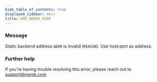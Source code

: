 ```yaml
---
hide_table_of_contents: true
displayed_sidebar: docs
title: ERR_NGROK_6506
---
```




### Message

Static backend address `ADDR` is invalid (`REASON`). Use host:port as address.

<ErrorDetails error="err_ngrok_6506" />

### Further help

If you're having trouble resolving this error, please reach out to [support@ngrok.com](mailto:support@ngrok.com?subject=Help%20with%20ERR_NGROK_6506)
